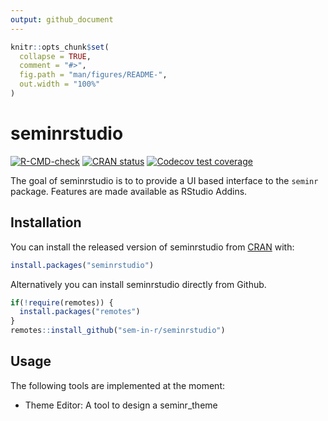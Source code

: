 ```yaml
---
output: github_document
---
```


<!-- README.md is generated from README.Rmd. Please edit that file -->

```r
knitr::opts_chunk$set(
  collapse = TRUE,
  comment = "#>",
  fig.path = "man/figures/README-",
  out.width = "100%"
)
```

# seminrstudio

<!-- badges: start -->
[![R-CMD-check](https://github.com/sem-in-r/seminrstudio/workflows/R-CMD-check/badge.svg)](https://github.com/sem-in-r/seminrstudio/actions)
[![CRAN status](https://www.r-pkg.org/badges/version/seminrstudio)](https://CRAN.R-project.org/package=seminrstudio)
[![Codecov test coverage](https://codecov.io/gh/sem-in-r/seminrstudio/branch/master/graph/badge.svg)](https://codecov.io/gh/sem-in-r/seminrstudio?branch=master)
<!-- badges: end -->

The goal of seminrstudio is to to provide a UI based interface to the `seminr` package. 
Features are made available as RStudio Addins.

## Installation

You can install the released version of seminrstudio from [CRAN](https://CRAN.R-project.org) with:

``` r
install.packages("seminrstudio")
```

Alternatively you can install seminrstudio directly from Github.

```r
if(!require(remotes)) {
  install.packages("remotes")
}
remotes::install_github("sem-in-r/seminrstudio")
```


## Usage

The following tools are implemented at the moment:

- Theme Editor: A tool to design a seminr_theme

